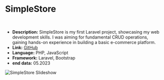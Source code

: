 # SimpleStore

<br />

- **Description:** SimpleStore is my first Laravel project, showcasing my web development skills.
  I was aiming for fundamental CRUD operations, gaining hands-on experience in
  building a basic e-commerce platform.
- **Link:** [GitHub](https://github.com/olek1305/SimpleStore)
- **Language:** PHP, JavaScript
- **Framework:** Laravel, Bootstrap
- **end data:** 05.2023

![SimpleStore Slideshow](/projects/simplestore/1.png,/projects/simplestore/2.png,/projects/simplestore/3.png,/projects/simplestore/4.png) 